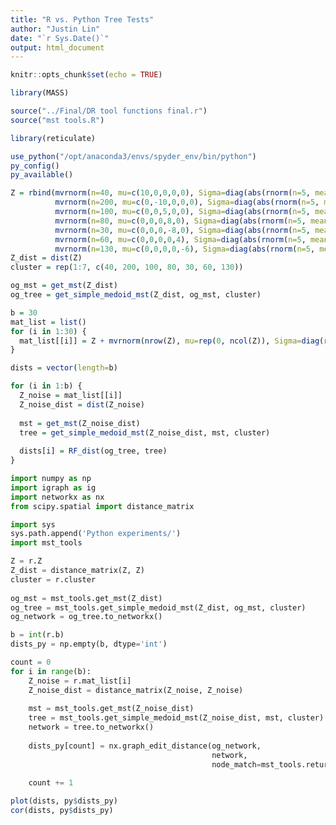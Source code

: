```yaml
---
title: "R vs. Python Tree Tests"
author: "Justin Lin"
date: "`r Sys.Date()`"
output: html_document
---
```


```r
knitr::opts_chunk$set(echo = TRUE)

library(MASS)

source("../Final/DR tool functions final.r")
source("mst tools.R")
```

```r
library(reticulate)

use_python("/opt/anaconda3/envs/spyder_env/bin/python")
py_config()
py_available()
```

```r
Z = rbind(mvrnorm(n=40, mu=c(10,0,0,0,0), Sigma=diag(abs(rnorm(n=5, mean=0, sd=5)))),
          mvrnorm(n=200, mu=c(0,-10,0,0,0), Sigma=diag(abs(rnorm(n=5, mean=0, sd=5)))),
          mvrnorm(n=100, mu=c(0,0,5,0,0), Sigma=diag(abs(rnorm(n=5, mean=0, sd=5)))),
          mvrnorm(n=80, mu=c(0,0,0,8,0), Sigma=diag(abs(rnorm(n=5, mean=0, sd=5)))),
          mvrnorm(n=30, mu=c(0,0,0,-8,0), Sigma=diag(abs(rnorm(n=5, mean=0, sd=5)))),
          mvrnorm(n=60, mu=c(0,0,0,0,4), Sigma=diag(abs(rnorm(n=5, mean=0, sd=5)))),
          mvrnorm(n=130, mu=c(0,0,0,0,-6), Sigma=diag(abs(rnorm(n=5, mean=0, sd=5)))))
Z_dist = dist(Z)
cluster = rep(1:7, c(40, 200, 100, 80, 30, 60, 130))

og_mst = get_mst(Z_dist)
og_tree = get_simple_medoid_mst(Z_dist, og_mst, cluster)
```

```r
b = 30
mat_list = list()
for (i in 1:30) {
  mat_list[[i]] = Z + mvrnorm(nrow(Z), mu=rep(0, ncol(Z)), Sigma=diag(rep(2, ncol(Z))))
}
```

```r
dists = vector(length=b)

for (i in 1:b) {
  Z_noise = mat_list[[i]]
  Z_noise_dist = dist(Z_noise)
  
  mst = get_mst(Z_noise_dist)
  tree = get_simple_medoid_mst(Z_noise_dist, mst, cluster)
  
  dists[i] = RF_dist(og_tree, tree)
}
```

```python
import numpy as np
import igraph as ig
import networkx as nx
from scipy.spatial import distance_matrix

import sys
sys.path.append('Python experiments/')
import mst_tools

Z = r.Z
Z_dist = distance_matrix(Z, Z)
cluster = r.cluster
                          
og_mst = mst_tools.get_mst(Z_dist)
og_tree = mst_tools.get_simple_medoid_mst(Z_dist, og_mst, cluster)
og_network = og_tree.to_networkx()

b = int(r.b)
dists_py = np.empty(b, dtype='int')

count = 0
for i in range(b):
    Z_noise = r.mat_list[i]
    Z_noise_dist = distance_matrix(Z_noise, Z_noise)
    
    mst = mst_tools.get_mst(Z_noise_dist)
    tree = mst_tools.get_simple_medoid_mst(Z_noise_dist, mst, cluster)
    network = tree.to_networkx()
    
    dists_py[count] = nx.graph_edit_distance(og_network,
                                             network, 
                                             node_match=mst_tools.return_eq)
    
    count += 1
```

```r
plot(dists, py$dists_py)
cor(dists, py$dists_py)
```